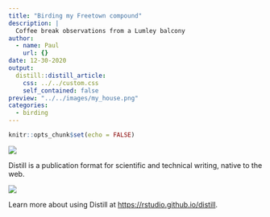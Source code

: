```yaml
---
title: "Birding my Freetown compound"
description: |
  Coffee break observations from a Lumley balcony
author:
  - name: Paul
    url: {}
date: 12-30-2020
output:
  distill::distill_article:
    css: ../../custom.css
    self_contained: false
preview: "../../images/my_house.png"
categories:
  - birding
---
```



```r
knitr::opts_chunk$set(echo = FALSE)
```

![](../../images/my_house.png)

Distill is a publication format for scientific and technical writing, native to the web.

![](../../images/panorama.jpg)

Learn more about using Distill at <https://rstudio.github.io/distill>.


